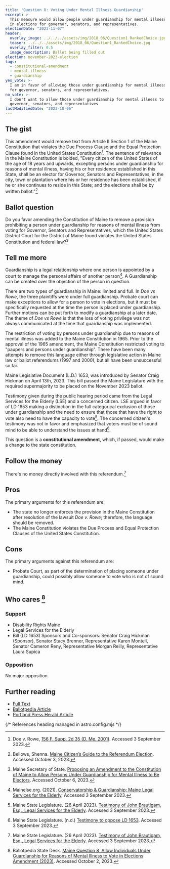 ```yaml
---
title: 'Question 8: Voting Under Mental Illness Guardianship'
excerpt: >-
  This measure would allow people under guardianship for mental illness to vote
  in elections for governor, senators, and representatives.
electionDate: "2023-11-07"
header:
  overlay_image: ../../../assets/img/2018_06/Question1_RankedChoice.jpg
  teaser: ../../../assets/img/2018_06/Question1_RankedChoice.jpg
  overlay_filter: 0.5
  image_description: Ballot being filled out
election: november-2023-election
tags:
  - constitutional-amendment
  - mental-illness
  - guardianship
yes_vote: >-
  I am in favor of allowing those under guardianship for mental illness to vote
  for governor, senators, and representatives.
no_vote: >-
  I don't want to allow those under guardianship for mental illness to vote for
  governor, senators, and representatives
lastModifiedDate: "2023-10-06"
---
```


## The gist

This amendment would remove text from Article II Section 1 of the Maine Constitution that violates the Due Process Clause and the Equal Protection Clause found in the United States Constitution[^1]. The sentence of relevance in the Maine Constitution is bolded, "Every citizen of the United States of the age of 18 years and upwards, excepting persons under guardianship for reasons of mental illness, having his or her residence established in this State, shall be an elector for Governor, Senators and Representatives, in the city, town or plantation where his or her residence has been established, if he or she continues to reside in this State; and the elections shall be by written ballot."[^5]

## Ballot question

Do you favor amending the Constitution of Maine to remove a provision prohibiting a person under guardianship for reasons of mental illness from voting for Governor, Senators and Representatives, which the United States District Court for the District of Maine found violates the United States Constitution and federal law?[^8]

<YesNoTable yesContent={frontmatter.yes_vote} noContent={frontmatter.no_vote} />

## Tell me more

Guardianship is a legal relationship where one person is appointed by a court to manage the personal affairs of another person[^2]. A Guardianship can be created over the objection of the person in question.

There are two types of guardianship in Maine: limited and full. In _Doe vs Rowe_, the three plaintiffs were under full guardianship. Probate court can make exceptions to allow for a person to vote in elections, but it must be specifically requested at the time the person is placed under guardianship. Further motions can be put forth to modify a guardianship at a later date. The theme of _Doe vs Rowe_ is that the loss of voting privilege was not always communicated at the time that guardianship was implemented.

The restriction of voting by persons under guardianship due to reasons of mental illness was added to the Maine Constitution in 1965. Prior to the approval of the 1965 amendment, the Maine Constitution restricted voting to "paupers and persons under guardianship". There have been many attempts to remove this language either through legislative action in Maine law or ballot referendums (1997 and 2000), but all have been unsuccessful so far.

Maine Legislative Document (L.D.) 1653, was introduced by Senator Craig Hickman on April 13th, 2023. This bill passed the Maine Legislature with the required supermajority to be placed on the November 2023 ballot.

Testimony given during the public hearing period came from the Legal Services for the Elderly (LSE) and a concerned citizen. LSE argued in favor of LD 1653 making a distinction in the full categorical exclusion of those under guardianship and the need to ensure that those that have the right to vote also need to have the capacity to vote[^3]. The concerned citizen's testimony was not in favor and emphasized that voters must be of sound mind to be able to understand the issues at hand[^4].

This question is a **constitutional amendment**, which, if passed, would make a change to the state constitution.

## Follow the money

There's no money directly involved with this referendum.[^3]

## Pros

The primary arguments for this referendum are:

- The state no longer enforces the provision in the Maine Constitution after resolution of the lawsuit _Doe v. Rowe_; therefore, the language should be removed.
- The Maine Constitution violates the Due Process and Equal Protection Clauses of the United States Constitution.

## Cons

The primary arguments against this referendum are:

- Probate Court, as part of the determination of placing someone under guardianship, could possibly allow someone to vote who is not of sound mind.

## Who cares [^6]

### Support

- Disability Rights Maine
- Legal Services for the Elderly
- Bill (LD 1653) Sponsors and Co-sponsors: Senator Craig Hickman (Sponsor), Senator Stacy Brenner, Representative Karen Montell, Senator Cameron Reny, Representative Morgan Reilly, Representative Laura Supica

### Opposition

No major opposition.

## Further reading

- [Full Text](https://legislature.maine.gov/bills/getPDF.asp?paper=SP0658&item=3&snum=131)<br />
- [Ballotpedia Article](<https://ballotpedia.org/Maine_Question_8,_Allow_Individuals_Under_Guardianship_for_Reasons_of_Mental_Illness_to_Vote_in_Elections_Amendment_(2023)>)<br />
- [Portland Press Herald Article](https://www.pressherald.com/2023/10/06/questions-5-through-8-what-you-need-to-know-about-the-proposed-constitutional-amendments/)

{/* References heading managed in astro.config.mjs */}
[^1]: Doe v. Rowe, [156 F. Supp. 2d 35 (D. Me. 2001)](https://casetext.com/case/doe-v-rowe). Accessed 3 September 2023.
[^2]: Mainelse.org. (2021). [Conservatorship & Guardianship: Maine Legal Services for the Elderly](https://mainelse.org/handbook/planning-future/conservatorship-guardianship#:~:text=Yes%2C%20in%20Maine%20there%20are,all%20areas%20of%20your%20life). Accessed 3 September 2023.
[^3]: Maine State Legislature. (26 April 2023). [Testimony of John Brautigam, Esq., Legal Services for the Elderly](https://legislature.maine.gov/bills/getTestimonyDoc.asp?id=172973). Accessed 3 September 2023.
[^4]: Maine State Legislature. (n.d.) [Testimony to oppose LD 1653](https://legislature.maine.gov/bills/getTestimonyDoc.asp?id=10018790). Accessed 3 September 2023.
[^5]: Bellows, Shenna. [Maine Citizen’s Guide to the Referendum Election](https://www.maine.gov/sos/cec/elec/upcoming/pdf/citizensguide23.pdf). Accessed October 3, 2023.
[^6]: Ballotpedia State Desk. [Maine Question 8, Allow Individuals Under Guardianship for Reasons of Mental Illness to Vote in Elections Amendment (2023)](https://ballotpedia.org/Maine_Question_8_Allow_Individuals_Under_Guardianship_for_Reasons_of_Mental_Illness_to_Vote_in_Elections_Amendment_(2023)). Accessed October 2, 2023.
[^7]: Ohm, Rachel. [Questions 5 through 8: What you need to know about the proposed constitutional amendments](https://www.pressherald.com/2023/10/06/questions-5-through-8-what-you-need-to-know-about-the-proposed-constitutional-amendments/). Portland Press Herald. Accessed October 6, 2023.
[^8]: Maine Secretary of State. [Proposing an Amendment to the Constitution of Maine to Allow Persons Under Guardianship for Mental Illness to Be Electors](https://legislature.maine.gov/bills/getPDF.asp?paper=SP0658&item=3&snum=131). Accessed October 6, 2023.
